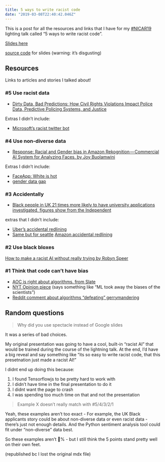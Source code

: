 ```yaml
---
title: 5 ways to write racist code
date: "2019-03-08T22:40:42.046Z"
---
```


This is a post for all the resources and links that I have for my [#NICAR19](https://www.ire.org/conferences/nicar-2019/) lighting talk called “5 ways to write racist code”.

[Slides here](http://iamprettydamn.cool/racist-code-slides)

[source code](https://github.com/asg017/racist-code-slides) for slides (warning: it’s disgusting)

## Resources
Links to articles and stories I talked about!

### #5 Use racist data
- [Dirty Data, Bad Predictions: How Civil Rights Violations Impact Police Data, Predictive Policing Systems, and Justice](https://papers.ssrn.com/sol3/papers.cfm?abstract_id=3333423)

Extras I didn’t include:

- [Microsoft’s racist twitter bot](https://www.theverge.com/2016/3/25/11306566/microsoft-racist-tay-ai-twitter-chatbot-apology)


### #4 Use non-diverse data

- [Response: Racial and Gender bias in Amazon Rekognition — Commercial AI System for Analyzing Faces. by Joy Buolamwini](https://medium.com/@Joy.Buolamwini/response-racial-and-gender-bias-in-amazon-rekognition-commercial-ai-system-for-analyzing-faces-a289222eeced)

Extras I didn’t include:

- [FaceApp: White is hot](https://techcrunch.com/2017/04/25/faceapp-apologises-for-building-a-racist-ai/)
- [gender data gap](https://amp.theguardian.com/lifeandstyle/2019/feb/23/truth-world-built-for-men-car-crashes?CMP=share_btn_tw&__twitter_impression=true)

### #3 Accidentally

- [Black people in UK 21 times more likely to have university applications investigated, figures show from the Independent](https://www.independent.co.uk/news/education/education-news/uk-black-students-university-applications-investigation-more-likely-ucas-figures-nus-labour-a8314496.html)

extras that I didn’t include:

- [Uber’s accidental redlining](https://twitter.com/rouge8/status/781279125596241920)
- [Same but for seattle](https://medium.com/@SherylCababa/i-combined-the-map-for-seattle-uberhop-with-a-racial-segregation-map-sorry-brown-people-9d756168c8b9)
[Amazon accidental redlining](https://www.bloomberg.com/graphics/2016-amazon-same-day/)

### #2 Use black bloxes

[How to make a racist AI without really trying by Robyn Speer](https://blog.conceptnet.io/posts/2017/how-to-make-a-racist-ai-without-really-trying/)

### #1 Think that code can’t have bias

- [AOC is right about algorithms. from Slate](https://slate.com/news-and-politics/2019/02/aoc-algorithms-racist-bias.html)
- [NYT Opinion piece](https://www.nytimes.com/2019/03/02/opinion/sunday/diet-artificial-intelligence-diabetes.html) (says something like “ML took away the biases of the scientists”)
- [Reddit comment about algorithms “defeating” gerrymandering](https://www.reddit.com/r/politics/comments/5s0mcz/politics_are_a_mess_lets_hand_it_over_to_software/ddbkd71)

## Random questions

> Why did you use spectacle instead of Google slides

It was a series of bad choices.

My original presentation was going to have a cool, built-in “racist AI” that would be trained during the course of the lightning talk. At the end, I’d have a big reveal and say something like “its so easy to write racist code, that this presetnation just made a racist AI!”

I didnt end up doing this because:

1. I found Tensorflowjs to be pretty hard to work with
2. I didn’t have time in the final presentation to do it
3. I didnt want the page to crash
4. I was spending too much time on that and not the presentation

> Example X doesn’t really match with #5/4/3/2/1

Yeah, these examples aren’t too exact - For example, the UK Black applicants story could be about non-diverse data or even racist data - there’s just not enough details. And the Python sentiment analysis tool could fit under “non-diverse” data best.

So these examples aren’t 💯% - but I still think the 5 points stand pretty well on their own feet.

(republished bc I lost the original mdx file)
